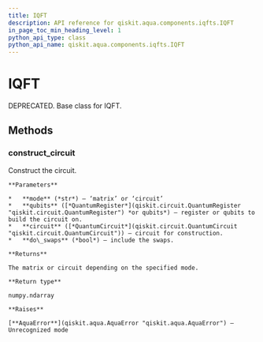 ```yaml
---
title: IQFT
description: API reference for qiskit.aqua.components.iqfts.IQFT
in_page_toc_min_heading_level: 1
python_api_type: class
python_api_name: qiskit.aqua.components.iqfts.IQFT
---
```


# IQFT

<Class id="qiskit.aqua.components.iqfts.IQFT" isDedicatedPage={true} github="https://github.com/qiskit-community/qiskit-aqua/tree/stable/0.7/qiskit/aqua/components/iqfts/iqft.py" signature="IQFT" modifiers="class">
  DEPRECATED. Base class for IQFT.

  ## Methods

  ### construct\_circuit

  <Function id="qiskit.aqua.components.iqfts.IQFT.construct_circuit" signature="IQFT.construct_circuit(mode='circuit', qubits=None, circuit=None, do_swaps=True)">
    Construct the circuit.

    **Parameters**

    *   **mode** (*str*) – ‘matrix’ or ‘circuit’
    *   **qubits** ([*QuantumRegister*](qiskit.circuit.QuantumRegister "qiskit.circuit.QuantumRegister") *or qubits*) – register or qubits to build the circuit on.
    *   **circuit** ([*QuantumCircuit*](qiskit.circuit.QuantumCircuit "qiskit.circuit.QuantumCircuit")) – circuit for construction.
    *   **do\_swaps** (*bool*) – include the swaps.

    **Returns**

    The matrix or circuit depending on the specified mode.

    **Return type**

    numpy.ndarray

    **Raises**

    [**AquaError**](qiskit.aqua.AquaError "qiskit.aqua.AquaError") – Unrecognized mode
  </Function>
</Class>

